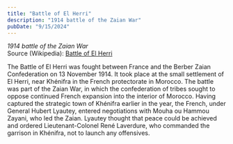 ```yaml
---
title: "Battle of El Herri"
description: "1914 battle of the Zaian War"
pubDate: "9/15/2024"
---
```


*1914 battle of the Zaian War*  
Source (Wikipedia): [Battle of El Herri][1]

The Battle of El Herri was fought between France and the Berber Zaian Confederation on 13 November 1914. It took place at the small settlement of El Herri, near Khénifra in the French protectorate in Morocco. The battle was part of the Zaian War, in which the confederation of tribes sought to oppose continued French expansion into the interior of Morocco. Having captured the strategic town of Khénifra earlier in the year, the French, under General Hubert Lyautey, entered negotiations with Mouha ou Hammou Zayani, who led the Zaian. Lyautey thought that peace could be achieved and ordered Lieutenant-Colonel René Laverdure, who commanded the garrison in Khénifra, not to launch any offensives.

[1]: https://en.wikipedia.org/wiki/Battle_of_El_Herri
